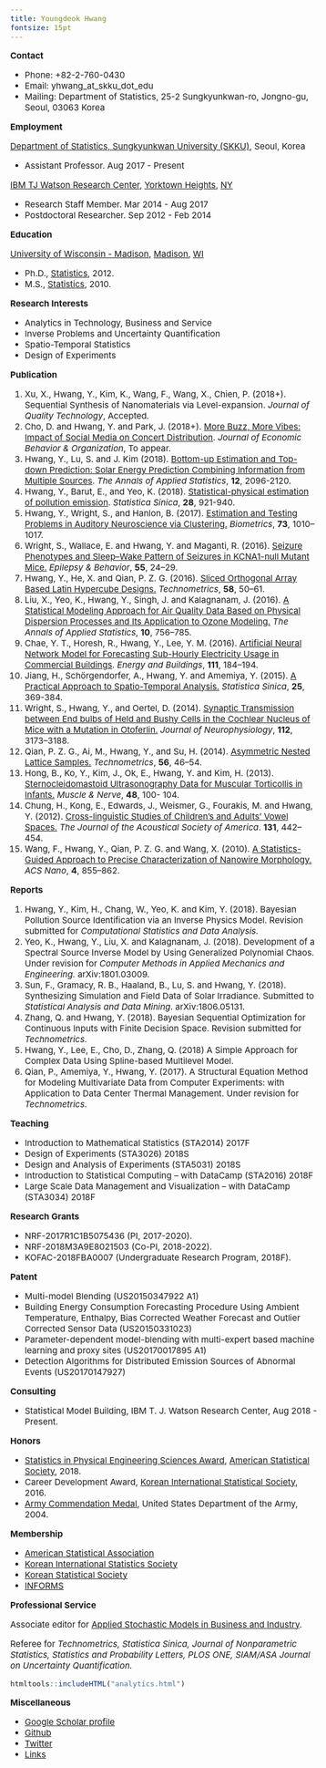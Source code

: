 ```yaml
---
title: Youngdeok Hwang
fontsize: 15pt
---
```


<style type="text/css">

body, td {
   font-size: 15px;
}
pre {
  font-size: 15px
}
</style>

__Contact__

- Phone: +82-2-760-0430
- Email: yhwang_at_skku_dot_edu
- Mailing: Department of Statistics, 25-2 Sungkyunkwan-ro, Jongno-gu, Seoul, 03063 Korea

<!-- I am an assistant professor at the [Department of Statistics](http://shb.skku.edu/stat/), [Sungkyunkwan University (SKKU)](http://www.skku.edu/eng_home/index.jsp). Before joining SKKU, I worked as a statistician at [IBM TJ Watson Research Center](http://www.research.ibm.com/labs/watson/index.shtml). I'm interested in developing new statistical methodologies for solving problems in industry and engineering -- in the area of design and analysis of computer experiments, remote-sensing technology, wireless sensor networks and IoT.  -->



__Employment__

[Department of Statistics, Sungkyunkwan University (SKKU)](http://www.skku.edu/eng_home/index.jsp), Seoul, Korea

- Assistant Professor. Aug 2017 - Present

[IBM TJ Watson Research Center](http://www.research.ibm.com/labs/watson/index.shtml), [Yorktown Heights](https://goo.gl/maps/XJVGy1Rk8U82), [NY](http://www.ny.gov)

- Research Staff Member.  Mar 2014 - Aug 2017 
- Postdoctoral Researcher. Sep 2012  - Feb 2014

__Education__

[University of Wisconsin - Madison](http://www.wisc.edu), [Madison](http://www.cityofmadison.com ), [WI](http://www.wisconsin.gov/)  

- Ph.D., [Statistics](http://www.stat.wisc.edu), 2012.
- M.S.,  [Statistics](http://www.stat.wisc.edu), 2010.

__Research Interests__

* Analytics in Technology, Business and Service
* Inverse Problems and Uncertainty Quantification
* Spatio-Temporal Statistics
* Design of Experiments


__Publication__

1. Xu, X., Hwang, Y., Kim, K., Wang, F., Wang, X., Chien, P. (2018+). Sequential Synthesis of Nanomaterials via Level-expansion. *Journal of Quality Technology*, Accepted.
1. Cho, D. and  Hwang, Y. and Park, J. (2018+). [More Buzz, More Vibes: Impact of Social Media on Concert Distribution](https://doi.org/10.1016/j.jebo.2018.09.012). *Journal of Economic Behavior & Organization*, To appear.
1. Hwang, Y., Lu, S. and J. Kim (2018). [Bottom-up Estimation and Top-down Prediction: Solar Energy Prediction Combining Information from Multiple Sources](https://projecteuclid.org/euclid.aoas/1542078038). *The Annals of Applied Statistics*, **12**, 2096-2120. 
1. Hwang, Y., Barut, E., and Yeo, K. (2018). [Statistical-physical estimation of pollution emission](http://www3.stat.sinica.edu.tw/statistica/J28N2/J28N217/J28N217.html). *Statistica Sinica*, **28**, 921-940.
1. Hwang, Y., Wright, S., and Hanlon, B. (2017). [Estimation and Testing Problems in Auditory Neuroscience via Clustering.](http://onlinelibrary.wiley.com/doi/10.1111/biom.12652/full) *Biometrics*,
**73**, 1010–1017. 
1. Wright, S., Wallace, E. and Hwang, Y. and Maganti, R. (2016). [Seizure Phenotypes and Sleep–Wake Pattern of Seizures in KCNA1-null Mutant Mice.](http://www.sciencedirect.com/science/article/pii/S1525505015006538) *Epilepsy & Behavior*, **55**, 24–29.
1. Hwang, Y., He, X. and Qian, P. Z. G. (2016). [Sliced Orthogonal Array Based Latin Hypercube Designs.](http://www.tandfonline.com/doi/abs/10.1080/00401706.2014.993092) *Technometrics*, **58**, 50–61.
1. Liu, X., Yeo, K., Hwang, Y., Singh, J. and Kalagnanam, J. (2016). [A Statistical Modeling Approach for Air Quality Data Based on Physical Dispersion Processes and Its Application to Ozone Modeling.](http://projecteuclid.org/euclid.aoas/1469199892) *The Annals of Applied Statistics*, **10**, 756–785.
1. Chae, Y. T., Horesh, R., Hwang, Y., Lee, Y. M. (2016). [Artificial Neural Network Model for Forecasting Sub-Hourly Electricity Usage in Commercial Buildings](http://www.sciencedirect.com/science/article/pii/S0378778815304102). *Energy and Buildings*, **111**, 184–194.
1. Jiang, H., Schörgendorfer, A., Hwang, Y. and Amemiya, Y. (2015). [A Practical Approach to Spatio-Temporal Analysis.](http://www.jstor.org/stable/24311021) *Statistica Sinica*, **25**, 369-384.
1. Wright, S., Hwang, Y., and Oertel, D. (2014). [Synaptic Transmission between End bulbs of Held and Bushy Cells in the Cochlear Nucleus of Mice with a Mutation in Otoferlin.](http://jn.physiology.org/content/112/12/3173) *Journal of Neurophysiology*, **112**, 3173–3188.
1. Qian, P. Z. G., Ai, M., Hwang, Y., and Su, H. (2014). [Asymmetric Nested Lattice Samples.](http://www.tandfonline.com/doi/abs/10.1080/00401706.2013.800002) *Technometrics*, **56**, 46–54.
1. Hong, B., Ko, Y., Kim, J., Ok, E., Hwang, Y. and Kim, H. (2013). [Sternocleidomastoid Ultrasonography Data for Muscular Torticollis in Infants.](http://onlinelibrary.wiley.com/doi/10.1002/mus.23712/full) *Muscle & Nerve*, **48**, 100- 104.
1. Chung, H., Kong, E., Edwards, J., Weismer, G., Fourakis, M. and Hwang, Y. (2012). [Cross-linguistic Studies of Children’s and Adults’ Vowel Spaces.](http://asa.scitation.org/doi/abs/10.1121/1.3651823) *The Journal of the Acoustical Society of America*. **131**, 442–454.
1. Wang, F., Hwang, Y., Qian, P. Z. G. and Wang, X. (2010). [A Statistics-Guided Approach to Precise Characterization of Nanowire Morphology.](http://pubs.acs.org/doi/abs/10.1021/nn901530e) *ACS Nano*, **4**, 855–862.

__Reports__

1. Hwang, Y., Kim, H., Chang, W., Yeo, K. and Kim, Y. (2018). Bayesian Pollution Source Identification via an Inverse Physics Model. Revision submitted for *Computational Statistics and Data Analysis.* 
1. Yeo, K., Hwang, Y., Liu, X. and Kalagnanam, J. (2018). Development of a Spectral Source Inverse Model by Using Generalized Polynomial Chaos. Under revision for *Computer Methods in Applied Mechanics and Engineering.* arXiv:1801.03009.
1. Sun, F., Gramacy, R. B., Haaland, B., Lu, S. and Hwang, Y. (2018).
Synthesizing Simulation and Field Data of Solar Irradiance.  Submitted to *Statistical Analysis and Data Mining*. arXiv:1806.05131.
1. Zhang, Q. and  Hwang, Y. (2018). Bayesian Sequential Optimization for Continuous Inputs with Finite Decision Space. Revision submitted for *Technometrics*.
1. Hwang, Y., Lee, E., Cho, D., Zhang, Q. (2018) A Simple Approach for Complex Data Using Spline-based Multilevel Model. 
1. Qian, P., Amemiya, Y.,  Hwang, Y. (2017). A Structural Equation Method for Modeling Multivariate Data from Computer Experiments: with Application to Data Center Thermal Management. Under revision for *Technometrics*.

__Teaching__

* Introduction to Mathematical Statistics (STA2014) 2017F
* Design of Experiments (STA3026) 2018S
* Design and Analysis of Experiments (STA5031) 2018S
* Introduction to Statistical Computing -- with DataCamp (STA2016) 2018F
* Large Scale Data Management and Visualization -- with DataCamp (STA3034) 2018F

__Research Grants__

* NRF-2017R1C1B5075436 (PI, 2017-2020).
* NRF-2018M3A9E8021503 (Co-PI, 2018-2022). 
* KOFAC-2018FBA0007 (Undergraduate Research Program, 2018F).

__Patent__

* Multi-model Blending (US20150347922 A1)
* Building Energy Consumption Forecasting Procedure Using Ambient Temperature, Enthalpy, Bias Corrected Weather Forecast and Outlier  Corrected Sensor Data (US20150331023)
* Parameter-dependent model-blending with multi-expert based machine learning and proxy sites (US20170017895 A1)
* Detection Algorithms for Distributed Emission Sources of Abnormal Events (US20170147927)

__Consulting__

* Statistical Model Building, IBM T. J. Watson Research Center, Aug 2018 - Present.

__Honors__

* [Statistics in Physical Engineering Sciences Award](http://www.amstat.org/ASA/Your-Career/Awards/Statistics-in-Physical-Engineering-Sciences-Award.aspx), [American Statistical Society](http://www.amstat.org), 2018.
* Career Development Award, [Korean International Statistical Society](https://statkiss.org), 2016.
* [Army Commendation Medal](https://en.wikipedia.org/wiki/Commendation_Medal), United States Department of the Army, 2004.

__Membership__

* [American Statistical Association](http://www.amstat.org) 
* [Korean International Statistics Society](https://statkiss.org)
* [Korean Statistical Society](http://www.kss.or.kr) 
* [INFORMS](https://www.informs.org) 

__Professional Service__

Associate editor for [Applied Stochastic Models in Business and Industry](https://onlinelibrary.wiley.com/journal/15264025).
<!-- and [Communications for Statistical Applications and Methods](http://www.csam.or.kr/main.html).  -->

Referee for _Technometrics, Statistica Sinica, Journal of Nonparametric Statistics, Statistics and Probability Letters, PLOS ONE, SIAM/ASA Journal on Uncertainty Quantification._


```r
htmltools::includeHTML("analytics.html")
```

__Miscellaneous__

- [Google Scholar profile](https://scholar.google.com/citations?user=pEdCzOQAAAAJ&hl=en)
- [Github](https://github.com/ydhwang)
- [Twitter](https://twitter.com/youngdeokhwang)
- [Links](links.html) 
